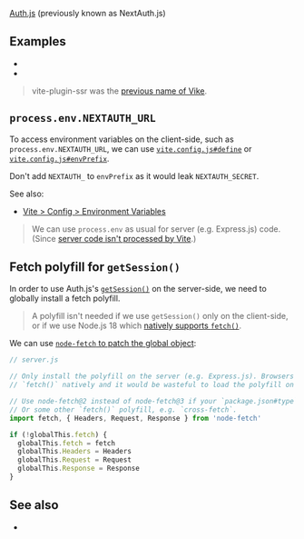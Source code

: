
<CommunityNote />

<UseBati>[Auth.js](https://authjs.dev) (previously known as NextAuth.js)</UseBati>

## Examples

 - <Example timestamp="2022.07" repo="iMrDJAi/vps-nextauth-example" />
 - <Example timestamp="2021.07" repo="s-kris/vite-ssr-next-auth" />

> vite-plugin-ssr was the [previous name of Vike](https://vite-plugin-ssr.com/vike).

## `process.env.NEXTAUTH_URL`

To access environment variables on the client-side, such as `process.env.NEXTAUTH_URL`, we can use
[`vite.config.js#define`](https://vitejs.dev/config/#define)
or
[`vite.config.js#envPrefix`](https://vitejs.dev/config/#envprefix).

<Warning>Don't add `NEXTAUTH_` to `envPrefix` as it would leak `NEXTAUTH_SECRET`.</Warning>

See also:
- [Vite > Config > Environment Variables](https://vitejs.dev/config/#environment-variables)

> We can use `process.env` as usual for server (e.g. Express.js) code. (Since [server code isn't processed by Vite](https://github.com/vikejs/vike/issues/562).)


## Fetch polyfill for `getSession()`

In order to use Auth.js's [`getSession()`](https://authjs.dev/reference/utilities/#getsession) on the server-side, we need to globally install a fetch polyfill.

> A polyfill isn't needed if we use `getSession()` only on the client-side, or if we use Node.js 18 which [natively supports `fetch()`](https://nodejs.org/en/blog/announcements/v18-release-announce/#fetch-experimental).

We can use [`node-fetch` to patch the global object](https://github.com/node-fetch/node-fetch#providing-global-access):

```js
// server.js

// Only install the polyfill on the server (e.g. Express.js). Browsers already implement
// `fetch()` natively and it would be wasteful to load the polyfill on the browser-side.

// Use node-fetch@2 instead of node-fetch@3 if your `package.json#type` isn't `"module"`.
// Or some other `fetch()` polyfill, e.g. `cross-fetch`.
import fetch, { Headers, Request, Response } from 'node-fetch'

if (!globalThis.fetch) {
  globalThis.fetch = fetch
  globalThis.Headers = Headers
  globalThis.Request = Request
  globalThis.Response = Response
}
```

## See also

- <Link href="/auth" />
